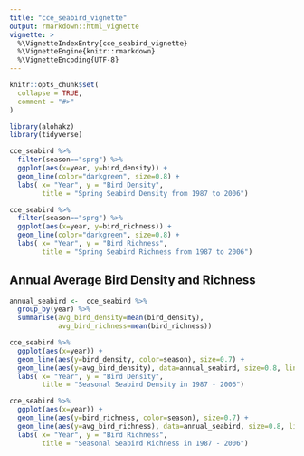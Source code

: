 ```yaml
---
title: "cce_seabird_vignette"
output: rmarkdown::html_vignette
vignette: >
  %\VignetteIndexEntry{cce_seabird_vignette}
  %\VignetteEngine{knitr::rmarkdown}
  %\VignetteEncoding{UTF-8}
---
```


```r
knitr::opts_chunk$set(
  collapse = TRUE,
  comment = "#>"
)
```

```r
library(alohakz)
library(tidyverse)
```

```r
cce_seabird %>%
  filter(season=="sprg") %>%
  ggplot(aes(x=year, y=bird_density)) +
  geom_line(color="darkgreen", size=0.8) +
  labs( x= "Year", y = "Bird Density",
        title = "Spring Seabird Density from 1987 to 2006")
```

```r
cce_seabird %>%
  filter(season=="sprg") %>%
  ggplot(aes(x=year, y=bird_richness)) +
  geom_line(color="darkgreen", size=0.8) +
  labs( x= "Year", y = "Bird Richness",
        title = "Spring Seabird Richness from 1987 to 2006")
```

## Annual Average Bird Density and Richness
```r
annual_seabird <-  cce_seabird %>%
  group_by(year) %>%
  summarise(avg_bird_density=mean(bird_density),
            avg_bird_richness=mean(bird_richness))
```

```r
cce_seabird %>%
  ggplot(aes(x=year)) +
  geom_line(aes(y=bird_density, color=season), size=0.7) +
  geom_line(aes(y=avg_bird_density), data=annual_seabird, size=0.8, linetype="dotdash") +
  labs( x= "Year", y = "Bird Density",
        title = "Seasonal Seabird Density in 1987 - 2006")

cce_seabird %>%
  ggplot(aes(x=year)) +
  geom_line(aes(y=bird_richness, color=season), size=0.7) +
  geom_line(aes(y=avg_bird_richness), data=annual_seabird, size=0.8, linetype="dotdash") +
  labs( x= "Year", y = "Bird Richness",
        title = "Seasonal Seabird Richness in 1987 - 2006")
```

